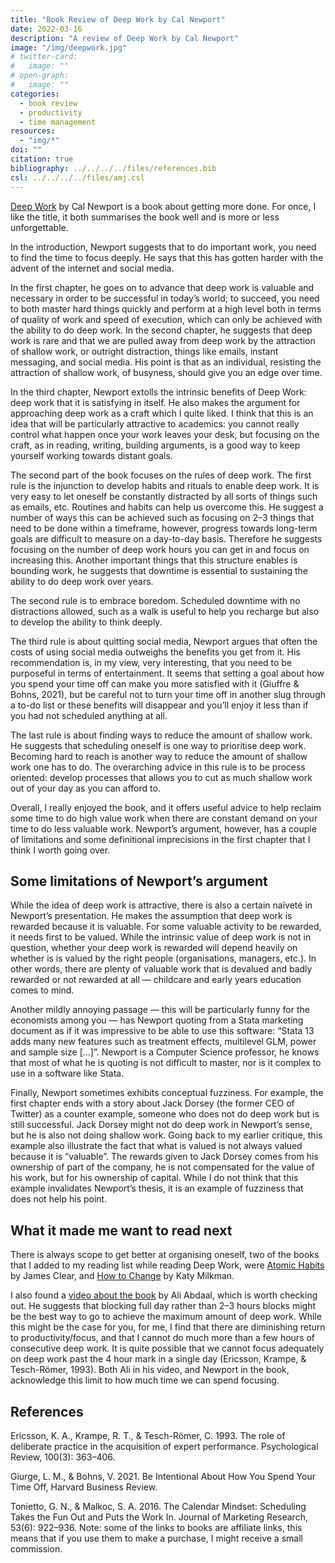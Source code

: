 ```yaml
---
title: "Book Review of Deep Work by Cal Newport"
date: 2022-03-16
description: "A review of Deep Work by Cal Newport"
image: "/img/deepwork.jpg"
# twitter-card:
#   image: ""
# open-graph:
#   image: ""
categories:
  - book review
  - productivity
  - time management
resources:
  - "img/*"
doi: ""
citation: true
bibliography: ../../../../files/references.bib
csl: ../../../../files/amj.csl
---
```



[Deep Work](https://uk.bookshop.org/p/books/deep-work-rules-for-focused-success-in-a-distracted-world-cal-newport/3448003?ean=9780349411903&next=t&affiliate=7155) by Cal Newport is a book about getting more done.
For once, I like the title, it both summarises the book well and is more or less unforgettable.

In the introduction, Newport suggests that to do important work, you need to find the time to focus deeply. He says that this has gotten harder with the advent of the internet and social media.

In the first chapter, he goes on to advance that deep work is valuable and necessary in order to be successful in today’s world; to succeed, you need to both master hard things quickly and perform at a high level both in terms of quality of work and speed of execution, which can only be achieved with the ability to do deep work.
In the second chapter, he suggests that deep work is rare and that we are pulled away from deep work by the attraction of shallow work, or outright distraction, things like emails, instant messaging, and social media. His point is that as an individual, resisting the attraction of shallow work, of busyness, should give you an edge over time.

In the third chapter, Newport extolls the intrinsic benefits of Deep Work: deep work that it is satisfying in itself. He also makes the argument for approaching deep work as a craft which I quite liked. I think that this is an idea that will be particularly attractive to academics: you cannot really control what happen once your work leaves your desk, but focusing on the craft, as in reading, writing, building arguments, is a good way to keep yourself working towards distant goals.

The second part of the book focuses on the rules of deep work. The first rule is the injunction to develop habits and rituals to enable deep work. It is very easy to let oneself be constantly distracted by all sorts of things such as emails, etc. Routines and habits can help us overcome this. He suggest a number of ways this can be achieved such as focusing on 2–3 things that need to be done within a timeframe, however, progress towards long-term goals are difficult to measure on a day-to-day basis. Therefore he suggests focusing on the number of deep work hours you can get in and focus on increasing this. Another important things that this structure enables is bounding work, he suggests that downtime is essential to sustaining the ability to do deep work over years.

The second rule is to embrace boredom. Scheduled downtime with no distractions allowed, such as a walk is useful to help you recharge but also to develop the ability to think deeply.

The third rule is about quitting social media, Newport argues that often the costs of using social media outweighs the benefits you get from it. His recommendation is, in my view, very interesting, that you need to be purposeful in terms of entertainment. It seems that setting a goal about how you spend your time off can make you more satisfied with it (Giuffre & Bohns, 2021), but be careful not to turn your time off in another slug through a to-do list or these benefits will disappear and you’ll enjoy it less than if you had not scheduled anything at all.

The last rule is about finding ways to reduce the amount of shallow work. He suggests that scheduling oneself is one way to prioritise deep work. Becoming hard to reach is another way to reduce the amount of shallow work one has to do. The overarching advice in this rule is to be process oriented: develop processes that allows you to cut as much shallow work out of your day as you can afford to.

Overall, I really enjoyed the book, and it offers useful advice to help reclaim some time to do high value work when there are constant demand on your time to do less valuable work. Newport’s argument, however, has a couple of limitations and some definitional imprecisions in the first chapter that I think I worth going over.

## Some limitations of Newport’s argument

While the idea of deep work is attractive, there is also a certain naïveté in Newport’s presentation. He makes the assumption that deep work is rewarded because it is valuable. For some valuable activity to be rewarded, it needs first to be valued. While the intrinsic value of deep work is not in question, whether your deep work is rewarded will depend heavily on whether is is valued by the right people (organisations, managers, etc.). In other words, there are plenty of valuable work that is devalued and badly rewarded or not rewarded at all — childcare and early years education comes to mind.

Another mildly annoying passage — this will be particularly funny for the economists among you — has Newport quoting from a Stata marketing document as if it was impressive to be able to use this software: “Stata 13 adds many new features such as treatment effects, multilevel GLM, power and sample size […]”. Newport is a Computer Science professor, he knows that most of what he is quoting is not difficult to master, nor is it complex to use in a software like Stata.

Finally, Newport sometimes exhibits conceptual fuzziness. For example, the first chapter ends with a story about Jack Dorsey (the former CEO of Twitter) as a counter example, someone who does not do deep work but is still successful. Jack Dorsey might not do deep work in Newport’s sense, but he is also not doing shallow work. Going back to my earlier critique, this example also illustrate the fact that what is valued is not always valued because it is “valuable”. The rewards given to Jack Dorsey comes from his ownership of part of the company, he is not compensated for the value of his work, but for his ownership of capital. While I do not think that this example invalidates Newport’s thesis, it is an example of fuzziness that does not help his point.

## What it made me want to read next

There is always scope to get better at organising oneself, two of the books that I added to my reading list while reading Deep Work, were [Atomic Habits](https://uk.bookshop.org/p/books/atomic-habits-the-life-changing-million-copy-1-bestseller-james-clear/2458373?ean=9781847941831&next=t&affiliate=7155) by James Clear, and [How to Change](https://uk.bookshop.org/a/7155/9781785043734) by Katy Milkman.

I also found a [video about the book](https://youtu.be/yGYh_6WdAjA?si=cqVMhFzaZVkHv_HI) by Ali Abdaal, which is worth checking out. He suggests that blocking full day rather than 2–3 hours blocks might be the best way to go to achieve the maximum amount of deep work. While this might be the case for you, for me, I find that there are diminishing return to productivity/focus, and that I cannot do much more than a few hours of consecutive deep work. It is quite possible that we cannot focus adequately on deep work past the 4 hour mark in a single day (Ericsson, Krampe, & Tesch-Römer, 1993). Both Ali in his video, and Newport in the book, acknowledge this limit to how much time we can spend focusing.

## References

Ericsson, K. A., Krampe, R. T., & Tesch-Römer, C. 1993. The role of deliberate practice in the acquisition of expert performance. Psychological Review, 100(3): 363–406.

Giurge, L. M., & Bohns, V. 2021. Be Intentional About How You Spend Your Time Off, Harvard Business Review.

Tonietto, G. N., & Malkoc, S. A. 2016. The Calendar Mindset: Scheduling Takes the Fun Out and Puts the Work In. Journal of Marketing Research, 53(6): 922–936.
Note: some of the links to books are affiliate links, this means that if you use them to make a purchase, I might receive a small commission.